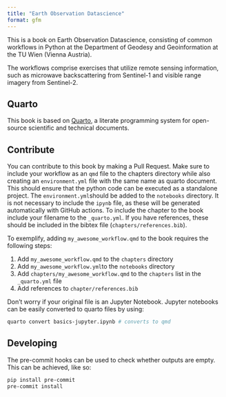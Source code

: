 ```yaml
---
title: "Earth Observation Datascience"
format: gfm
---
```


This is a book on Earth Observation Datascience, consisting of common workflows in Python at the Department of Geodesy and Geoinformation at the TU Wien (Vienna Austria).

The workflows comprise exercises that utilize remote sensing information, such as microwave backscattering from Sentinel-1 and visible range imagery from Sentinel-2.

## Quarto

This book is based on [Quarto](https://quarto.org/), a literate programming system for open-source scientific and technical documents.

## Contribute

You can contribute to this book by making a Pull Request. Make sure to include your workflow as an `qmd` file to the chapters directory while also creating an `environment.yml` file with the same name as quarto document. This should ensure that the python code can be executed as a standalone project. The `environment.yml`should be added to the `notebooks` directory. It is not necessary to include the `ipynb` file, as these will be generated automatically with GitHub actions. To include the chapter to the book include your filename to the `_quarto.yml`. If you have references, these should be included in the bibtex file (`chapters/references.bib`).

To exemplify, adding `my_awesome_workflow.qmd` to the book requires the following steps:

1) Add `my_awesome_workflow.qmd` to the `chapters` directory
2) Add `my_awesome_workflow.yml`to the `notebooks` directory
3) Add `chapters/my_awesome_workflow.qmd` to the `chapters` list in the `_quarto.yml` file
4) Add references to `chapter/references.bib`

Don't worry if your original file is an Jupyter Notebook. Jupyter notebooks can be easily converted to quarto files by using:

```bash
quarto convert basics-jupyter.ipynb # converts to qmd
```

## Developing
The pre-commit hooks can be used to check whether outputs are empty. This can be achieved, like so:
```bash
pip install pre-commit
pre-commit install
```